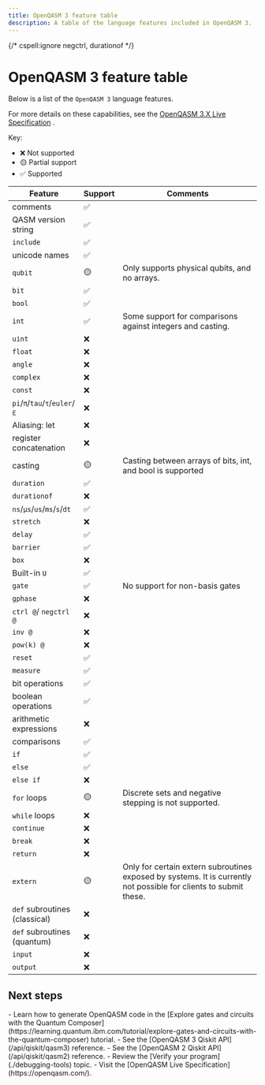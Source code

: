 ```yaml
---
title: OpenQASM 3 feature table
description: A table of the language features included in OpenQASM 3.
---
```


{/* cspell:ignore negctrl, durationof */}

# OpenQASM 3 feature table

Below is a list of the `OpenQASM 3` language features.

For more details on these capabilities, see the [OpenQASM 3.X Live Specification](https://openqasm.com/) .

Key:

*   ❌ Not supported
*   🟡 Partial support
*   ✅ Supported

| Feature                        | Support | Comments                                                                                                                  |
| ------------------------------ | ------- | ------------------------------------------------------------------------------------------------------------------------- |
| comments                       | ✅       |                                                                                                                           |
| QASM version string            | ✅       |                                                                                                                           |
| `include`                      | ✅       |                                                                                                                           |
| unicode names                  | ✅       |                                                                                                                           |
| `qubit`                        | 🟡      | Only supports physical qubits, and no arrays.                                                                             |
| `bit`                          | ✅       |                                                                                                                           |
| `bool`                         | ✅       |                                                                                                                           |
| `int`                          | ✅       | Some support for comparisons against integers and casting.                                                                |
| `uint`                         | ❌       |                                                                                                                           |
| `float`                        | ❌       |                                                                                                                           |
| `angle`                        | ❌       |                                                                                                                           |
| `complex`                      | ❌       |                                                                                                                           |
| `const`                        | ❌       |                                                                                                                           |
| `pi`/`π`/`tau`/`τ`/`euler`/`ℇ` | ❌       |                                                                                                                           |
| Aliasing: let                  | ❌       |                                                                                                                           |
| register concatenation         | ❌       |                                                                                                                           |
| casting                        | 🟡      | Casting between arrays of bits, int, and bool is supported                                                                |
| `duration`                     | ✅       |                                                                                                                           |
| `durationof`                   | ❌       |                                                                                                                           |
| `ns`/`µs`/`us`/`ms`/`s`/`dt`   | ✅       |                                                                                                                           |
| `stretch`                      | ❌       |                                                                                                                           |
| `delay`                        | ✅       |                                                                                                                           |
| `barrier`                      | ✅       |                                                                                                                           |
| `box`                          | ❌       |                                                                                                                           |
| Built-in `U`                   | ✅       |                                                                                                                           |
| `gate`                         | ✅       | No support for non-basis gates                                                                                            |
| `gphase`                       | ❌       |                                                                                                                           |
| `ctrl @`/ `negctrl @`          | ❌       |                                                                                                                           |
| `inv @`                        | ❌       |                                                                                                                           |
| `pow(k) @`                     | ❌       |                                                                                                                           |
| `reset`                        | ✅       |                                                                                                                           |
| `measure`                      | ✅       |                                                                                                                           |
| bit operations                 | ✅       |                                                                                                                           |
| boolean operations             | ✅       |                                                                                                                           |
| arithmetic expressions         | ❌       |                                                                                                                           |
| comparisons                    | ✅       |                                                                                                                           |
| `if`                           | ✅       |                                                                                                                           |
| `else`                         | ✅       |                                                                                                                           |
| `else if`                      | ❌       |                                                                                                                           |
| `for` loops                    | 🟡      | Discrete sets and negative stepping is not supported.                                                                     |
| `while` loops                  | ❌       |                                                                                                                           |
| `continue`                     | ❌       |                                                                                                                           |
| `break`                        | ❌       |                                                                                                                           |
| `return`                       | ❌       |                                                                                                                           |
| `extern`                       | 🟡      | Only for certain extern subroutines exposed by systems. It is currently not possible for clients to submit these. |
| `def` subroutines (classical)  | ❌       |                                                                                                                           |
| `def` subroutines (quantum)    | ❌       |                                                                                                                           |
| `input`                        | ❌       |                                                                                                                           |
| `output`                       | ❌       |                                                                                                                           |

## Next steps

<Admonition type="tip" title="Recommendations">
    - Learn how to generate OpenQASM code in the [Explore gates and circuits with the Quantum Composer](https://learning.quantum.ibm.com/tutorial/explore-gates-and-circuits-with-the-quantum-composer) tutorial.
    - See the [OpenQASM 3 Qiskit API](/api/qiskit/qasm3) reference.
    - See the [OpenQASM 2 Qiskit API](/api/qiskit/qasm2) reference.
    - Review the [Verify your program](./debugging-tools) topic.
    - Visit the [OpenQASM Live Specification](https://openqasm.com/).
</Admonition>